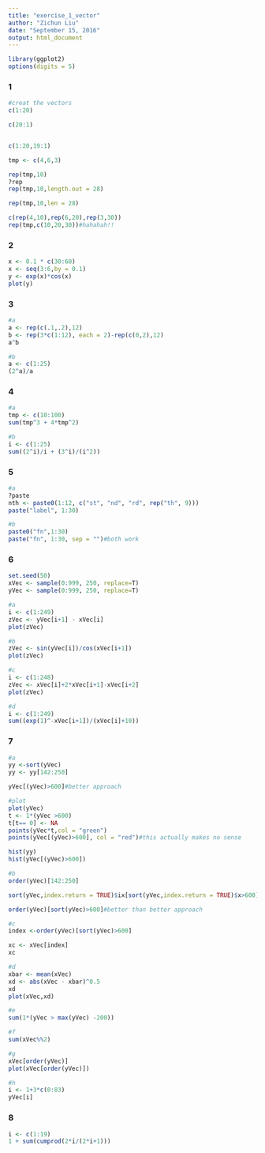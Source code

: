 ```yaml
---
title: "exercise_1_vector"
author: "Zichun Liu"
date: "September 15, 2016"
output: html_document
---
```

```r
library(ggplot2)
options(digits = 5)
```

### 1
```r
#creat the vectors
c(1:20)

c(20:1)


c(1:20,19:1)

tmp <- c(4,6,3)

rep(tmp,10)
?rep
rep(tmp,10,length.out = 28)

rep(tmp,10,len = 28)

c(rep(4,10),rep(6,20),rep(3,30))
rep(tmp,c(10,20,30))#hahahah!!
```

### 2
```r
x <- 0.1 * c(30:60)
x <- seq(3:6,by = 0.1)
y <- exp(x)*cos(x)
plot(y)
```

### 3
```r
#a
a <- rep(c(.1,.2),12)
b <- rep(3*c(1:12), each = 2)-rep(c(0,2),12)
a^b

#b
a <- c(1:25)
(2^a)/a
```

### 4
```r
#a
tmp <- c(10:100)
sum(tmp^3 + 4*tmp^2)

#b
i <- c(1:25)
sum((2^i)/i + (3^i)/(i^2))
```

### 5
```r
#a
?paste
nth <- paste0(1:12, c("st", "nd", "rd", rep("th", 9)))
paste("label", 1:30)

#b
paste0("fn",1:30)
paste("fn", 1:30, sep = "")#both work
```

### 6
```r
set.seed(50)
xVec <- sample(0:999, 250, replace=T)
yVec <- sample(0:999, 250, replace=T)

#a
i <- c(1:249)
zVec <- yVec[i+1] - xVec[i]
plot(zVec)

#b
zVec <- sin(yVec[i])/cos(xVec[i+1])
plot(zVec)

#c
i <- c(1:248)
zVec <- xVec[i]+2*xVec[i+1]-xVec[i+2]
plot(zVec)

#d
i <- c(1:249)
sum((exp(1)^-xVec[i+1])/(xVec[i]+10))

```

### 7
```r
#a
yy <-sort(yVec)
yy <- yy[142:250]

yVec[(yVec)>600]#better approach

#plot
plot(yVec)
t <- 1*(yVec >600)
t[t== 0] <- NA
points(yVec*t,col = "green")
points(yVec[(yVec)>600], col = "red")#this actually makes no sense

hist(yy)
hist(yVec[(yVec)>600])

#b
order(yVec)[142:250]

sort(yVec,index.return = TRUE)$ix[sort(yVec,index.return = TRUE)$x>600]#better approach

order(yVec)[sort(yVec)>600]#better than better approach

#c
index <-order(yVec)[sort(yVec)>600]

xc <- xVec[index]
xc

#d
xbar <- mean(xVec)
xd <- abs(xVec - xbar)^0.5
xd
plot(xVec,xd)

#e
sum(1*(yVec > max(yVec) -200))

#f
sum(xVec%%2)

#g
xVec[order(yVec)]
plot(xVec[order(yVec)])

#h
i <- 1+3*c(0:83)
yVec[i]
```

### 8
```r
i <- c(1:19)
1 + sum(cumprod(2*i/(2*i+1)))
```



